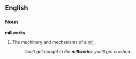 ==English==

===Noun===
'''millworks''' {{pluralonly}}

# The machinery and mechanisms of a [[mill]].
#:''Don't get caught in the '''millworks''', you'll get crushed.''